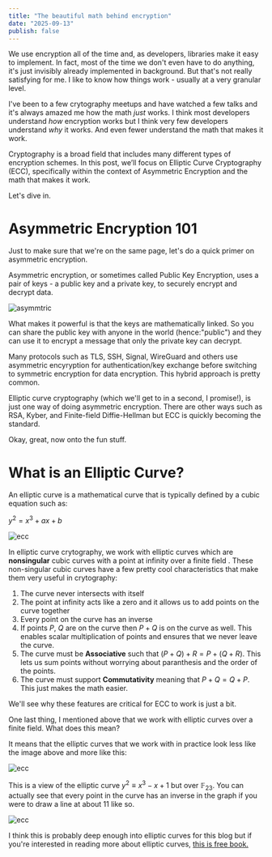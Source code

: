```yaml
---
title: "The beautiful math behind encryption"
date: "2025-09-13"
publish: false
---
```


We use encryption all of the time and, as developers, libraries make it easy to implement. In fact, most of the time we don't even have to do anything, it's just invisibly already implemented in background. But that's not really satisfying for me. I like to know how things work - usually at a very granular level.

I've been to a few crytography meetups and have watched a few talks and it's always amazed me how the math _just_ works. I think most developers understand _how_ encryption works but I think very few developers understand _why_ it works. And even fewer understand the math that makes it work.

Cryptography is a broad field that includes many different types of encryption schemes. In this post, we’ll focus on Elliptic Curve Cryptography (ECC), specifically within the context of Asymmetric Encryption and the math that makes it work.

Let's dive in.

# Asymmetric Encryption 101

Just to make sure that we're on the same page, let's do a quick primer on asymmetric encryption.

Asymmetric encryption, or sometimes called Public Key Encryption, uses a pair of keys - a public key and a private key, to securely encrypt and decrypt data.

![asymmtric](/asymm.png)

What makes it powerful is that the keys are mathematically linked. So you can share the public key with anyone in the world (hence:"public") and they can use it to encrypt a message that only the private key can decrypt.

Many protocols such as TLS, SSH, Signal, WireGuard and others use asymmetric encyryption for authentication/key exchange before switching to symmetric encryption for data encryption. This hybrid approach is pretty common.

Elliptic curve cryptography (which we'll get to in a second, I promise!), is just one way of doing asymmetric encryption. There are other ways such as RSA, Kyber, and Finite-field Diffie-Hellman but ECC is quickly becoming the standard.

Okay, great, now onto the fun stuff.

# What is an Elliptic Curve?

An elliptic curve is a mathematical curve that is typically defined by a cubic equation such as:

$y^{2}=x^{3}+ax+b$

![ecc](/ecc.png)

In elliptic curve crytography, we work with elliptic curves which are **nonsingular** cubic curves with a point at infinity over a finite field . These non-singular cubic curves have a few pretty cool characteristics that make them very useful in crytography:

1. The curve never intersects with itself
2. The point at infinity acts like a zero and it allows us to add points on the curve together
3. Every point on the curve has an inverse
4. If points $P$, $Q$ are on the curve then $P + Q$ is on the curve as well. This enables scalar multiplication of points and ensures that we never leave the curve.
5. The curve must be **Associative** such that $(P+Q)+R = P+(Q+R)$. This lets us sum points without worrying about paranthesis and the order of the points.
6. The curve must support **Commutativity** meaning that $P+Q = Q+P$. This just makes the math easier.

We'll see why these features are critical for ECC to work is just a bit.

One last thing, I mentioned above that we work with elliptic curves over a finite field. What does this mean?

It means that the elliptic curves that we work with in practice look less like the image above and more like this:

![ecc](/eccbase.png)

This is a view of the elliptic curve $y^2 \equiv x^3 - x + 1$ but over $\mathbb{F}_{23}$. You can actually see that every point in the curve has an inverse in the graph if you were to draw a line at about 11 like so.

![ecc](/eccbasepair.png)

I think this is probably deep enough into elliptic curves for this blog but if you're interested in reading more about elliptic curves, [this is free book.](http://tomlr.free.fr/Math%E9matiques/Math%20Complete/Cryptography/Guide%20to%20Elliptic%20Curve%20Cryptography%20-%20D.%20Hankerson,%20A.%20Menezes,%20S.%20Vanstone.pdf)

